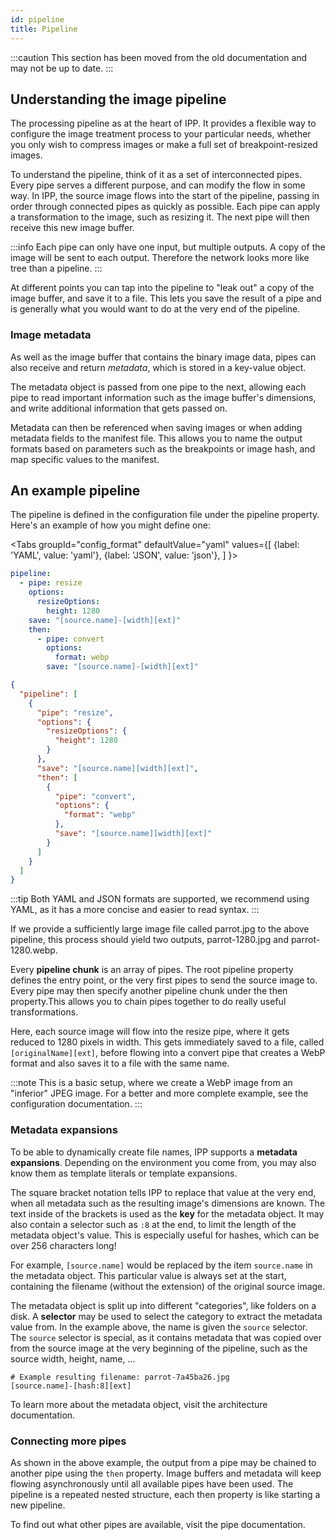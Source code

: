 ```yaml
---
id: pipeline
title: Pipeline
---
```


:::caution
This section has been moved from the old documentation and may not be up to date.
:::


## Understanding the image pipeline

The processing pipeline as at the heart of IPP. It provides a flexible way to configure the image treatment process to your particular needs, whether you only wish to compress images or make a full set of breakpoint-resized images.

To understand the pipeline, think of it as a set of interconnected pipes. Every pipe serves a different purpose, and can modify the flow in some way. In IPP, the source image flows into the start of the pipeline, passing in order through connected pipes as quickly as possible. Each pipe can apply a transformation to the image, such as resizing it. The next pipe will then receive this new image buffer.

:::info
Each pipe can only have one input, but multiple outputs. A copy of the image will be sent to each output. Therefore the network looks more like tree than a pipeline.
:::

At different points you can tap into the pipeline to "leak out" a copy of the image buffer, and save it to a file. This lets you save the result of a pipe and is generally what you would want to do at the very end of the pipeline.

### Image metadata

As well as the image buffer that contains the binary image data, pipes can also receive and return _metadata_, which is stored in a key-value object.

The metadata object is passed from one pipe to the next, allowing each pipe to read important information such as the image buffer's dimensions, and write additional information that gets passed on.

Metadata can then be referenced when saving images or when adding metadata fields to the manifest file. This allows you to name the output formats based on parameters such as the breakpoints or image hash, and map specific values to the manifest.

## An example pipeline

The pipeline is defined in the configuration file under the pipeline property. Here's an example of how you might define one:

<Tabs
  groupId="config_format"
  defaultValue="yaml"
  values={[
    {label: 'YAML', value: 'yaml'},
    {label: 'JSON', value: 'json'},
  ]
}>
<TabItem value="yaml">

```yaml title=".ipprc.yml"
pipeline:
  - pipe: resize
    options:
      resizeOptions:
        height: 1280
    save: "[source.name]-[width][ext]"
    then:
      - pipe: convert
        options:
          format: webp
        save: "[source.name]-[width][ext]"
```

</TabItem>
<TabItem value="json">

```json title=".ipprc.json"
{
  "pipeline": [
    {
      "pipe": "resize",
      "options": {
        "resizeOptions": {
          "height": 1280
        }
      },
      "save": "[source.name][width][ext]",
      "then": [
        {
          "pipe": "convert",
          "options": {
            "format": "webp"
          },
          "save": "[source.name][width][ext]"
        }
      ]
    }
  ]
}
```

</TabItem>
</Tabs>

:::tip
Both YAML and JSON formats are supported, we recommend using YAML, as it has a more concise and easier to read syntax.
:::

If we provide a sufficiently large image file called parrot.jpg to the above pipeline, this process should yield two outputs, parrot-1280.jpg and parrot-1280.webp.

Every **pipeline chunk** is an array of pipes. The root pipeline property defines the entry point, or the very first pipes to send the source image to. Every pipe may then specify another pipeline chunk under the then property.This allows you to chain pipes together to do really useful transformations.

Here, each source image will flow into the resize pipe, where it gets reduced to 1280 pixels in width. This gets immediately saved to a file, called `[originalName][ext]`, before flowing into a convert pipe that creates a WebP format and also saves it to a file with the same name.

:::note
This is a basic setup, where we create a WebP image from an "inferior" JPEG image. For a better and more complete example, see the configuration documentation.
:::

### Metadata expansions

To be able to dynamically create file names, IPP supports a **metadata expansions**. Depending on the environment you come from, you may also know them as template literals or template expansions.

The square bracket notation tells IPP to replace that value at the very end, when all metadata such as the resulting image's dimensions are known. The text inside of the brackets is used as the **key** for the metadata object. It may also contain a selector such as `:8` at the end, to limit the length of the metadata object's value. This is especially useful for hashes, which can be over 256 characters long!

For example, `[source.name]` would be replaced by the item `source.name` in the metadata object. This particular value is always set at the start, containing the filename (without the extension) of the original source image.

The metadata object is split up into different "categories", like folders on a disk. A **selector**
may be used to select the category to extract the metadata value from. In the example above, the
name is given the `source` selector. The `source` selector is special, as it contains metadata that
was copied over from the source image at the very beginning of the pipeline, such as the source
width, height, name, ...

```text title="Example save string"
# Example resulting filename: parrot-7a45ba26.jpg
[source.name]-[hash:8][ext]
```

To learn more about the metadata object, visit the architecture documentation.

### Connecting more pipes

As shown in the above example, the output from a pipe may be chained to another pipe using the `then` property. Image buffers and metadata will keep flowing asynchronously until all available pipes have been used. The pipeline is a repeated nested structure, each then property is like starting a new pipeline.

To find out what other pipes are available, visit the pipe documentation.
